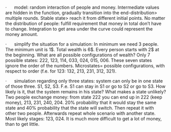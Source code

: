 ·      model: random interaction of people and money. Intermediate values are hidden in the function, gradually transition into the end-distribution\> multiple rounds. Stable state\> reach it from different initial points. No matter the distribution of people: fulfill requirement that money in total don’t have to change. Integration to get area under the curve could represent the money amount.

·      simplify the situation for a simulation: In minimum we need 3 people. The minimum unit is 1\$. Total wealth is 6\$. Every person starts with 2\$ at the beginning. What are all possible configurations of wealth? Only 7 possible states: 222, 123, 114, 033, 024, 015, 006. These seven states ignore the order of the numbers. Microstates= possible configurations, with respect to order (f.e. for 123: 132, 213, 231, 312, 321).

·      simulation regarding only three states: system can only be in one state of those three. S1, S2, S3. F.e. S1 can stay in S1 or go to S2 or go to S3. How likely is it, that the system remains in his state? What makes a state unlikely? Two people exchange money: from state 222 you can end up in 222 (keep money), 213, 231, 240, 204. 20% probability that it would stay the same state and 40% probability that the state will switch. Then repeat it with other two people. Afterwards repeat whole scenario with another state. Most likely stages: 123, 024. It is much more difficult to get a lot of money, than to get little.

